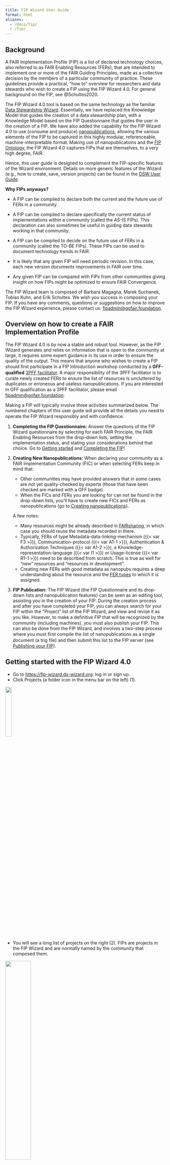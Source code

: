 ```yaml
---
title: FIP Wizard User Guide
format: html
aliases: 
  - /docs/fip/
  - /fip/
---
```


## Background

A FAIR Implementation Profile (FIP) is a list of declared technology choices, also referred to as FAIR Enabling Resources (FERs), that are intended to implement one or more of the FAIR Guiding Principles, made as a collective decision by the members of a particular community of practice. These guidelines provide a practical, "how to" overview for researchers and data stewards who wish to create a FIP using the FIP Wizard 4.0. For general background on the FIP, see @Schultes2020.

The FIP Wizard 4.0 tool is based on the same technology as the familiar [Data Stewardship Wizard](https://ds-wizard.org/dsw-story). Essentially, we have replaced the Knowledge Model that guides the creation of a data stewardship plan, with a Knowledge Model based on the FIP Questionnaire that guides the user in the creation of a FIP. We have also added the capability for the FIP Wizard 4.0 to use (consume and produce) [nanopublications](https://nanopub.net), allowing the various elements of the FIP to be captured in this highly modular, referenceable, machine-interpretable format. Making use of nanopublications and the [FIP Ontology](https://w3id.org/fair/fip), the FIP Wizard 4.0 captures FIPs that are themselves, to a very high degree, FAIR. 

Hence, this user guide is designed to complement the FIP-specific features of the Wizard environment. Details on more generic features of the Wizard (e.g., how to create, save, version projects) can be found in the [DSW User Guide](https://guide.ds-wizard.org). 

**Why FIPs anyways?**

-   A FIP can be compiled to declare both the current and the future use of FERs in a community.

-   A FIP can be compiled to declare specifically the current status of implementations within a community (called the AS-IS FIPs). This declaration can also sometimes be useful in guiding data stewards working in that community. 

-   A FIP can be compiled to decide on the future use of FERs in a community (called the TO-BE FIPs). These FIPs can be used to document technology trends in FAIR. 

-   It is likely that any given FIP will need periodic revision. In this case, each new version documents improvements in FAIR over time. 

-   Any given FIP can be compared with FIPs from other communities giving insight on how FIPs might be optimized to ensure FAIR Convergence.  

The FIP Wizard team is composed of Barbara Magagna, Marek Suchanek, Tobias Kuhn, and Erik Schultes. We wish you success in composing your FIP. If you have any comments, questions or suggestions on how to improve the FIP Wizard experience, please contact us: [fipadmin\@gofair.foundation](mailto:fipadmin\@gofair.foundation).

## Overview on how to create a FAIR Implementation Profile

The FIP Wizard 4.0 is by now a stable and robust tool. However, as the FIP Wizard generates and relies on information that is open to the community at large, it requires some expert guidance in its use in order to ensure the quality of the output. This means that anyone who wishes to create a FIP should ﬁrst participate in a FIP Introduction workshop conducted by a **GFF-qualiﬁed** [3PFF facilitator](https://osf.io/bthf8). A major responsibility of the 3PFF facilitator is to curate newly created FERs to ensure the list of resources is uncluttered by duplicates or erroneous and useless nanopublications. If you are interested in GFF qualiﬁcation as a 3PFF facilitator, please email [fipadmin\@gofair.foundation](mailto:fipadmin\@gofair.foundation).

Making a FIP will typically involve three activities summarized below. The numbered chapters of this user guide will provide all the details you need to operate the FIP Wizard responsibly and with conﬁdence.

1.  **Completing the FIP Ǫuestionnaire:** Answer the questions of the FIP Wizard questionnaire by selecting for each FAIR Principle, the FAIR Enabling Resources from the drop-down lists, setting the implementation status, and stating your considerations behind that choice. Go to [Getting started](https://gofair-foundation.github.io/fip/GettingStarted.html) and [Completing the FIP](https://gofair-foundation.github.io/fip/Completing.html)!

2.  **Creating New Nanopublications:** When declaring your community as a FAIR Implementation Community (FIC) or when selecting FERs keep in mind that:

    -   Other communities may have provided answers that in some cases are not yet quality-checked by experts (those that have been checked are marked with a GFF badge).
    -   When the FICs and FERs you are looking for can not be found in the drop-down lists, you’ll have to create new FICs and FERs as nanopublications (go to [Creating nanopublications](https://gofair-foundation.github.io/fip/MintingNanopublications.html)).

    A few notes:

    -   Many resources might be already described in [FAIRsharing](https://fairsharing.org/), in which case you should reuse the metadata recorded in there.
    -   Typically, FERs of type Metadata-data-linking-mechanism ({{< var F3 >}}), Communication-protocol ({{< var A1-1 >}}), Authentication & Authorization Techniques ({{< var A1-2 >}}), a Knowledge-representation-language ({{< var I1 >}}) or Usage-license ({{< var R1-1 >}}) need to be described from scratch. This is true as well for “new” resources and “resources in development”.
    -   Creating new FERs with good metadata as nanopubs requires a deep understanding about the resource and the [FER types](https://osf.io/2f9ej) to which it is assigned.

3.  **FIP Publication:** The FIP Wizard (the FIP Ǫuestionnaire and its drop-down lists and nanopublication features) can be seen as an editing tool, assisting you in the creation of your FIP. During the creation process and after you have completed your FIP, you can always search for your FIP within the “Project” list of the FIP Wizard, and view and revise it as you like. However, to make a deﬁnitive FIP that will be recognized by the community (including machines), you must also publish your FIP. This can also be done from the FIP Wizard, and involves a two-step process where you must ﬁrst compile the list of nanopublications as a single document (a trig ﬁle) and then submit this list to the FIP server (see [Publishing your FIP](#sec-fip-publishing)).

## Getting started with the FIP Wizard 4.0

-   Go to <https://fip-wizard.ds-wizard.org>: log in or sign up.
-   Click Projects (a folder icon in the menu bar on the left) (1).

<img src="./_static/img/1.png" width="20%"/>

-   You will see a long list of projects on the right (2). FIPs are projects in the FIP Wizard and are normally named by the community that composed them.

<img src="./_static/img/2.png" width="40%"/>

-   You can create FIPs either from scratch or by cloning an existing FIP, and revising it.

**Clone and adapt the FIP project** - By default, you can see only projects you created. To see all projects click on the button where you can see your name and click ‘Clear selection’ (3).

<img src="./_static/img/3.png" width="80%"/>

-   Locate your reference FIP in the list.

-   If the FIP has an orange annotation ‘update available’ click on the three dots on the right (4).

    <img src="./_static/img/4.png" width="80%"/>

    -   Select Create Migration, click create and resolve all. This will update your project with the newest Knowledge Model.
    -   Then click again on the three dots and select Clone (5).

    <img src="./_static/img/5.png" width="30%"/>

    -   This will bring you to the FIP questionnaire. To change the name of the FIP you need to go to Settings (6). You can now start to work with the FIP Wizard questionnaire, and modify the previous FIP declarations (see below).

<img src="./_static/img/6.png" width="40%"/>

**Make a new FIP**

-   Click **Create** (blue button on the top menu bar) (7).

    <img src="./_static/img/7.png" width="100%"/>

-   You’ll see **Create Project** - this dialog box will launch your new FIP (8).

<img src="./_static/img/8.png" width="40%"/>

-   Select the tab: **From Project Template**

-   Enter a name for your FIP: We recommend *\[Community acronym\] FIP* (for better findability avoid using '\_' in the name)

-   Add a short description of the FIP

-   Select the **FIP template** from the drop-down list You’ll see here 4 templates

-   FAIR Implementation Profile (FIP)

-   A FAIR Implementation Community (FIC)

-   A FAIR Enabling Resource from FAIRsharing

-   A FAIR Enabling Resource (FER)

-   Click **Save**. This will bring you to the FIP questionnaire. You can now start to work with the FIP Wizard questionnaire, and make FIP declarations (see below).

Principally there should be one and only one person who acts as a data steward for the community and enters all answers. However, in most cases the answers will need to be agreed upon by an expert team of that community. By clicking on the **Share button** on the top right you can provide editing or viewing rights for your colleagues (9).

<img src="./_static/img/9.png" width="60%"/>

## Completing the FIP questionnaire

The FIP questionnaire has 29 questions (referred to in the FIP ontology as “declarations”), divided among 7 chapters.

    I. About

    II. Declare your FAIR Implementation Community

    III. Declarations for Findability

    IV. Declarations for Accessibility

    V. Declarations for Interoperability

    VI. Declarations for Reusability

    VII. Register a new resource as a nanopublication

On the left, the FIP Wizard displays a questionnaire navigation tool, indicating the chapters and the number of questions that still need to be answered for each chapter (10).

<img src="./_static/img/10.png" width="100%"/>

If you click on any chapter in the navigation tool all questions of that chapter will be displayed. Clicking on any question on the left will automatically lead you to that question in the central area of the Wizard.

In the questionnaire, questions that have been answered will be highlighted in green, and those that still need to be answered will be highlighted in red. The FIP Wizard will use the resulting FIP as the definitive answer for {{< var R1-3 >}} (domain-relevant community standards).

**Chapter I. About**, gives some background information but has no associated questions.

**Chapter II. Declare your FAIR Implementation Community (FIC)** (11)

This chapter contains these questions:

1.  Identify your FIC by using the drop-down / autocomplete functions in the text box. If you do not see your community, you’ll have to first create a nanopublication representing your community (see below).

2.  Identify the person who will be responsible for completing the FIP questionnaire (the community data steward) using ORCID.

3.  Optionally provide the type of digital object you are focusing on in this FIP.

4.  Optionally provide an accessible identifier of one of your digital objects of the chosen type.

5.  Optionally provide a link (OSF or Zenodo DOI) to a case study description you want to focus on in this FIP.

6.  Start date of the validity of the FIP.

7.  End date of the validity of the FIP. It may be the case that an explicit end date has yet to be specified by your community, in this case answer with "December 31 2050".

<img src="./_static/img/11.png" width="100%"/>

The F, A, I and R chapters have a series of questions that follow the same format. The explanatory help text throughout these chapters builds upon @Jacobsen2020 and reflects also the GO FAIR Foundation’s interpretations which can be accessed at the GO FAIR Foundation’s website: <https://www.gofair.foundation/interpretation>. This link should help you to understand precisely what type of FAIR Enabling Resource (FER) is being asked for in each case, and for what purpose. Note, in most cases, identical questions are repeated specifically addressing that issue for both data and metadata. In total, there are 12 different FER types, but a FER might be of more than one type (a metadata scheme can also include provenance information and therefore be a FER for {{< var F2 >}} and {{< var R1-2 >}}).

There is a common pattern for each of the questions referring to each FAIR Principles. The questions begin by asking you to make an explicit declaration, about the usage of FAIR Enabling Resources regarding that Principle within your community.

If your community uses a resource that is not FAIR, you have two options:

-   In case your community is not in control of the resource, choose option **a. No Implementations choice** and add the resource as free text in the **Considerations** box (12).

-   In case your community is in control of the resource and plans to FAIRify it, choose **Declaration: FAIR Enabling Resource(s)**, and define that you are going to use it in future (see below).

<img src="./_static/img/12.png" width="100%"/>

If your community uses a resource that has some level of FAIRness, then click option **b.** and add (declare) the FAIR Enabling Resource (or a list of resources) by clicking the **+Add** button (13).

<img src="./_static/img/13.png" width="100%"/>

-   The questionnaire asks you to select (from the drop-down list) a FER for that particular FAIR Principle (14).

<img src="./_static/img/14new.png" width="100%"/>

Note: those items in the list that are marked with the GFF qualification logo are quality-checked by the GO FAIR team

<img src="./_static/img/GFFcurated.svg" width="20%"/>

Others without badges have not yet been quality-checked.

-   Your selection has a follow-up question regarding the usage status of that FER in your community. Is the FER:

    a.  **Currently in use by the community**,

    b.  **Currently in use, but is planned to be replaced in the future**,

    c.  **Is planned to be used in the future**.

Answering **b** will open another text box, allowing you to select the replacement FER.

Lastly, there is a free-text box where you may record the considerations behind your declared choices. These are typically the requirements and constraints your community has identified that factor into the implementation.

Add additional FERs if necessary by clicking the **Add +** button and repeating the cycle.

**Chapter VII. Register a new resource as a nanopublication**

There are 2 cases where you will need to create a new nanopublication before you can complete the FIP questionnaire:

-   creating a new FAIR Implementation Community (FIC),

-   creating a new FAIR Enabling Resource (FER): either by using metadata from FAIRsharing or by creating a new metadata.

By clicking on the “template” link in each case, you will be taken to the dialog box for creating a new project - in this case, a new Wizard project template for authoring nanopublications.

Once you have successfully created a new nanopublication, it will become immediately visible (and selectable) to you and others in the appropriate drop-down lists of the FIP Wizard 3.0.

## Creating nanopublications

**What is a nanopublication?**

A nanopublication is a unitary assertion about the world with associated metadata, rendered in machine-readable form, and all of this having a globally unique, persistent and resolvable identifier (see @Kuhn2021 and <https://nanopub.net/>).

![](/docs/img/nanopubstructure.jpg){width="50%"}

Nanopublications are authored using cryptographic keys that make them hard to forge and corrupt. So once published, they are persistent and immutable.

Multiple nanopublications can be “contained” or bundled using a special kind of nanopublication called “index nanopublications”.

**Why nanopublication?**

-   These computational properties of nanopublications can be powerfully leveraged to make machine-readable FIPs.

-   This happens in two ways:

    -   Individual components of the FIP (such as the FIC and FERs) are all represented as nanopublications.

    -   The output of the FIP Wizard 3.0 (see [Publishing your FIP](#sec-fip-publishing)) is an index nanopublication that provides a list of declared FERs for every FIC.

**How to create FER nanopublications in the FIP Wizard**

1.  Go to *VII. Register a new resource as a nanopublication*

2.  Click on one of the three “template” links

    This takes you to a new project dialog box.

3.  Enter a name for your new nanopub. There is no speciﬁc format required here for the name.

4.  Click **Save**. This will bring you to the questionnaire.

    There are only two chapters:

    -   **Author** - provide your ORCID without the *https//orcid.org* prefix.
    -   **Deﬁnition** - various details are required to build your nanopublication. Please follow carefully the instructions for each field. Only red fields are required, the grey fields are optional. For Communities you may choose a “supercommunity” (that you or somebody else has previously defined) to which your community belongs, which will be helpful when analysing the results.

For FERs you need to identify the appropriate FER type. There are three main types of FER: a specification, a service or a data policy. A FER of type specification can be of more than one subtype, but a FER cannot be a service and a specifcation at the same time. However, a service may implement a specification. 

<img src="./_static/img/FERdef.png" width="100%"/>

A FER might be available or 'to be developed'. 
    For the name of the resource you are creating you should avoid ‘,’ use a pipe (\|) with a space before and after that symbol (for enabling a better ﬁndability) if you want to add both an acronym and a longer name like *Envthes \| Environmental Thesaurus*

5.  After completing all required fields, go to **Documents** (15) and make a **new document**.

<img src="./_static/img/15.png" width="50%"/>

6.  For Template choose **Nanopublication Template** and for Format choose **RDF Trig**.

7.  Push **Create**.

    If no error appears you can submit the nanopub clicking on the three dots (16):

8.  Choose **Nanopub Server** (not the local one, which is only for testing) and **submit**. 

Please **avoid submitting the same trig file again** as this will trigger a new identifier for the same resource! However, you can improve your FER metadata and publish a new RDF Trig file which is an update of the older submission.

9. Click on **view submission**.

<img src="./_static/img/16.png" width="20%"/>

You will see the submission as a FER nanopub (17), the persistent identiﬁer (nanopub URI) is highlighted in orange.

![](/docs/img/img17.jpg)

This FER will now appear, automatically, in the drop downs of the question where the FER type is expected (e.g. identiﬁer for {{< var F1 >}}).

The newly created FER will not yet have a GFF curation badge, as this review process will take a few days. If it is not accepted you will get a notiﬁcation about the reason.

You can, however, already use the FER before it gets a curation badge.

## Publishing your FIP {#sec-fip-publishing}

Your completed FIP questionnaire should include:

-   Your community nanopub,

-   The ORCID for the community data steward,

-   All questions completed.

To publish your FIP follow these steps:

1.  Click **Documents** (top menu bar).

2.  Click **New Document** (blue button, right side of upper menu bar).

3.  Be sure to set **Nanopublication Template** and **RDF TriG** to get a machine-readable output.

4.  Click **Create**.

5.  If no error appears you can submit the FIP by clicking on the **three dots**.

6.  Choose **Nanopub Server**.

7.  Click on **view submission**.

You will see the created FIP index nanopub (18)

![](/docs/img/img18.jpg)

If you want to get a human-readable output (19) you could choose as document template:

     I. **Questionnaire Report** which gives you the options to create PDFs or Word documents

     II. **FIP Spreadsheet** to get CSV or Excel files (20)

<img src="./_static/img/19.png" width="40%"/>

<img src="./_static/img/20.png" width="70%"/>

If an error appears (21), you should be aware that all questions must have explicit answers: Some questions may have **null** answers, i.e., declarations that no choice was made.

<img src="./_static/img/21.png" width="100%"/>

By choosing **HTML Preview** of the **Nanopublication Template** (in **Settings** - 22)

<img src="./_static/img/22.png" width="45%"/>

you can see in **Preview mode** the question that needs revision (23).

<img src="./_static/img/23.png" width="50%"/>

Error messages can flag possible issues such as:

-   Missing FAIR Implementation Community

-   Missing or wrong style of ORCID

-   Missing answer

-   Wrong answer (providing text instead of a nanopublication)

-   For some question(s), you did not select a resource

-   For some question(s), you did not select the replacement resource (when option b is selected)

-   For some question(s), the considerations field was left empty

All the nanopublications representing your FIP - i.e., the FIC, the many FERs, and the index nanopub (indeed, all the semantic triples) - will be stored in a dedicated triple store and are available via a [SPARQL endpoint](https://virtuoso.nps.petapico.org/sparql). To get a matrix of all created FIPs, called FIP Matrix (24) download the [new_matrix.csv](https://github.com/peta-pico/dsw-nanopub-api/blob/main/tables/new_matrix.csv).

<img src="./_static/img/24.png" width="55%"/>

## Revising your FIP

Changes in the FIP are automatically saved.

There is no undo button for any action BUT you can use the version history button (25) which allows you to:

-   see all changes done by any editors

-   see details on each activity when clicking on it

-   by clicking on the three dots you see a menu with an option to revert to this version

<img src="./_static/img/25.png" width="40%"/>

If you want to answer a specific question later, click on the **plus button** to get a **TODO reminder** (26).

<img src="./_static/img/26.png" width="100%"/>

Clicking the TODO button you will see all the TODOs as list.

For each question, you can add a comment and replies to that comment which should assist interactions within your team.

After having submitted a document as a nanopublication you might still want to correct your declarations in the FIP and publish a new version. The new nanopublication is recognized as an update of the older submission. This is true also for FER nanopublications which makes it possible to show only the latest version of a specific FER in the drop-down menus for the answers.

A nanopublication is just that - a publication. As such, it is persistent and can not be deleted from the nanopub record. However, as with any traditional publication, nanopublications can be “retracted”. This is done by issuing a special purpose retraction nanopublication, linking to the original. This can only be done by the FIP facilitator. If you feel a nanopublication created in the FIP Wizard should be retracted, please add a new issue in our [qualification github repository](https://github.com/gofair-foundation/fsr_qualification/issues).
